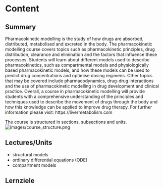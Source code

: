 # Content

## Summary
Pharmacokinetic modelling is the study of how drugs are absorbed, distributed, metabolised and excreted in the body. The pharmacokinetic modelling course covers topics such as pharmacokinetic principles, drug distribution, clearance and elimination and the factors that influence these processes. Students will learn about different models used to describe pharmacokinetics, such as compartmental models and physiologically based pharmacokinetic models, and how these models can be used to predict drug concentrations and optimise dosing regimens. Other topics that may be covered include pharmacodynamics, drug-drug interactions and the use of pharmacokinetic modelling in drug development and clinical practice. Overall, a course in pharmacokinetic modelling will provide students with a comprehensive understanding of the principles and techniques used to describe the movement of drugs through the body and how this knowledge can be applied to improve drug therapy. For further information please visit: https://livermetabolism.com

The course is structured in sections, subsections and units.
![images/course_structure.png](images/course_structure.png)

<!-- Create a figure with the actual content structure; use the meridian  -->

## Lectures/Units

- structural models
- ordinary differential equations (ODE)
- compartment models

## Lernziele
